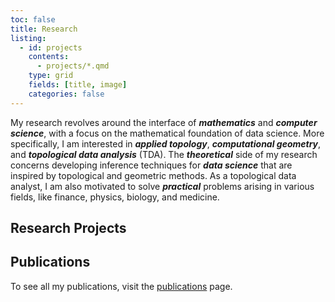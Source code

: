 ```yaml
---
toc: false
title: Research
listing: 
  - id: projects
    contents: 
      - projects/*.qmd 
    type: grid
    fields: [title, image]
    categories: false
---
```


My research revolves around the interface of ***mathematics*** and ***computer science***, with a focus on the mathematical foundation of data science.
More specifically, I am interested in ***applied topology***, ***computational geometry***, and ***topological data analysis*** (TDA). 
The ***theoretical*** side of my research concerns developing inference techniques for ***data science*** that are inspired by topological and geometric methods. As a topological data analyst, I am also motivated to solve ***practical*** problems arising in various fields, like finance, physics, biology, and medicine. 

## Research Projects
:::{#projects}
:::

## Publications
To see all my publications, visit the [publications](publications) page.